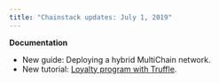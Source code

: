 ```yaml
---
title: "Chainstack updates: July 1, 2019"
---
```

**Documentation**

- New guide: Deploying a hybrid MultiChain network.
- New tutorial: [Loyalty program with Truffle](/docs/quorum-tutorial-loyalty-program-with-truffle).
